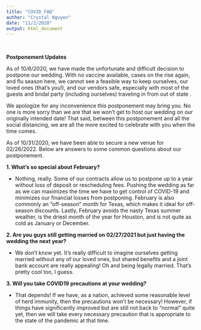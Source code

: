 ```yaml
---
title: "COVID_FAQ"
author: "Crystal Nguyen"
date: "11/2/2020"
output: html_document
---
```



<br>

**Postponement Updates**

As of 10/6/2020, we have made the unfortunate and difficult decision to postpone our wedding. With no vaccine available, cases on the rise again, and flu season here, we cannot see a feasible way to keep ourselves, our loved ones (that's you!), and our vendors safe, especially with most of the guests and bridal party (including ourselves) traveling in from out of state .

We apologize for any inconvenience this postponement may bring you. No one is more sorry than we are that we won't get to host our wedding on our originally intended date! That said, between this postponement and all the social distancing, we are all the more excited to celebrate with you when the time comes.

As of 10/31/2020, we have been able to secure a new venue for 02/26/2022. Below are answers to some common questions about our postponement.
<br>

<div align="left">
**1. What's so special about February? **

<div class="nobullet">
* Nothing, really. Some of our contracts allow us to postpone up to a year without loss of deposit or rescheduling fees. Pushing the wedding as far as we can maximizes the time we have to get control of COVID-19 and minimizes our financial losses from postponing. February is also commonly an "off-season" month for Texas, which makes it ideal for off-season discounts. Lastly, February avoids the nasty Texas summer weather, is the driest month of the year for Houston, and is not quite as cold as January or December.
</div>


**2. Are you guys still getting married on 02/27/2021 but just having the wedding the next year? **
<div class="nobullet">
* We don't know yet. It's really difficult to imagine ourselves getting married without any of our loved ones, but shared benefits and a joint bank account are really appealing! Oh and being legally married. That's pretty cool too, I guess.
</div>

**3. Will you take COVID19 precautions at your wedding? **
<div class="nobullet">
* That depends! If we have, as a nation, achieved some reasonable level of herd immunity, then the precautions won't be necessary! However, if things have significantly improved but are still not back to "normal" quite yet, then we will take every necessary precaution that is appropriate to the state of the pandemic at that time.
</div>
</div>

<br>

<br>

<br>

<br>

<br>